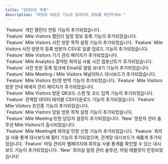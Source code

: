 ```yaml
---
title: "업데이트 목록"
description: "마일의 새로운 기능과 업데이트 정보를 확인하세요."
---
```


<Card title="[23.03.01] 마일 1.2.6 업데이트" href="https://mile.mintlify.app/notice/update/2024.03.01">
    `Feature` 개인 캘린더 연동 기능이 추가되었습니다. <br />
    `Feature` Mile Visitors 캘린더 일정 정보 등록 기능이 추가되었습니다. <br />
    `Feature` Mile Visitors 사전 방문 목적 설정 기능이 추가되었습니다.
</Card>

<Card title="[23.02.18] 마일 1.2.5 업데이트" href="https://mile.mintlify.app/notice/update/2024.02.18">
    `Feature` Mile Visitors 사전 방문자 등록 방문자 CSV로 일괄 업로드 기능이 추가되었습니다. <br />
    `Feature` Mile Visitors 기기 관리 페이지가 추가되었습니다. <br />
    `Feature` Mile Analytics 절약된 회의실 사용 시간 컴포넌트가 추가되었습니다.
</Card>

<Card title="[23.02.04] 마일 1.2.4 업데이트" href="https://mile.mintlify.app/notice/update/2024.02.04">
    `Feature` 사전 방문 등록 링크에 Email로 알림 보내기 기능이 추가되었습니다. <br />
    `Feature` Mile Meeting / Mile Visitors 애널리틱스 대시보드가 추가되었습니다. <br />
    `Feature` Mile Visitors 한/영 번역 기능이 추가되었습니다.
</Card>

<Card title="[23.01.21] 마일 1.2.3 업데이트" href="https://mile.mintlify.app/notice/update/2024.01.21">
    `Feature` Mile Visitors 방문 안내 메세지 관리 페이지가 추가되었습니다. <br />
    `Feature` Mile Visitors 방문 QR코드 스캔 및 코드 입력 기능이 추가되었습니다. <br />
    `Feature` 관계망 데이터 테이블 CSV다운로드 기능이 추가되었습니다.
</Card>

<Card title="[23.12.22] 마일 1.2.2 업데이트" href="https://mile.mintlify.app/notice/update/2023.12.22">
    `Feature` Mile Visitors 초인종 기능이 추가되었습니다. <br />
    `Feature` Mile Visitors 당일 방문 목적 설정 기능이 추가되었습니다. <br />
    `Feature` Mile Meeting 민원 담당자 설정이 추가되었습니다.
</Card>

<Card title="[23.12.06] 마일 1.2.1 업데이트" href="https://mile.mintlify.app/notice/update/2023.12.06">
    `New` 방문자 관리 솔루션 Mile Visitors가 출시되었습니다. <br />
    `Feature` Mile Meeting에 회의실 민원 신청 기능이 추가되었습니다.
</Card>

<Card title="[23.12.01] 마일 ver1.2.0 업데이트" href="https://mile.mintlify.app/notice/update/2023.11.09">
    `Feature` 회의실 사용 통계 대시보드에 필터 기능이 추가되었으며, 관계망 대시보드가 새롭게 추가되었습니다.
</Card>

<Card title="[23.10.27] 마일 ver1.1.0 업데이트" href="https://mile.mintlify.app/notice/update/2023.10.27">
    `Feature` 마일 관리자 웹페이지에 회의실 사용 통계를 확인할 수 있는 대시보드 기능이 추가되었습니다.
</Card>

<Card title="[23.10.26] 마일 ver1.0.0 업데이트" href="https://mile.mintlify.app/notice/update/2023.10.26">
    `New` 회의실 일정 관리 솔루션, 마일 태블릿이 런칭되었습니다!
</Card>
